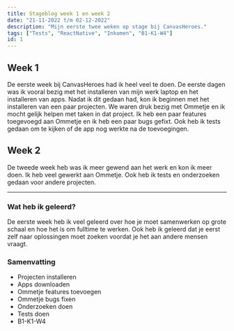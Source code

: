 ```yaml
---
title: Stageblog week 1 en week 2
date: "21-11-2022 t/m 02-12-2022"
description: "Mijn eerste twee weken op stage bij CanvasHeroes."
tags: ["Tests", "ReactNative", "Inkomen", "B1-K1-W4"]
id: 1
---
```


## Week 1

De eerste week bij CanvasHeroes had ik heel veel te doen. De eerste dagen was ik vooral bezig met het installeren van mijn werk laptop en het installeren van apps. Nadat ik dit gedaan had, kon ik beginnen met het installeren van een paar projecten.
We waren druk bezig met Ommetje en ik mocht gelijk helpen met taken in dat project. Ik heb een paar features toegevoegd aan Ommetje en ik heb een paar bugs gefixt. Ook heb ik tests gedaan om te kijken of de app nog werkte na de toevoegingen.

## Week 2

De tweede week heb was ik meer gewend aan het werk en kon ik meer doen. Ik heb veel gewerkt aan Ommetje. Ook heb ik tests en onderzoeken gedaan voor andere projecten.

---

### Wat heb ik geleerd?

De eerste week heb ik veel geleerd over hoe je moet samenwerken op grote schaal en hoe het is om fulltime te werken. Ook heb ik geleerd dat je eerst zelf naar oplossingen moet zoeken voordat je het aan andere mensen vraagt.

### Samenvatting

- Projecten installeren
- Apps downloaden
- Ommetje features toevoegen
- Ommetje bugs fixen
- Onderzoeken doen
- Tests doen
- B1-K1-W4
